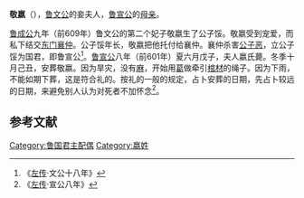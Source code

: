 {{東亞女性歷史人物
| 名稱=敬嬴
| 身份=[[鲁宣公|鲁宣公]]的母亲
| 畫像=
| 說明=
| 姓=嬴
| 氏=
| 位號=
| 諡號=
| 逝世年=前601年
| 婚年=
| 夫=[[鲁文公|鲁文公]]
| 子=[[鲁宣公|鲁宣公]]
|}}
'''敬嬴'''（{{bd|？||前601年|catIdx=S}}），[[鲁文公|鲁文公]]的妾夫人，[[鲁宣公|鲁宣公]]的[[母亲|母亲]]。

[[鲁成公|鲁成公]]九年（前609年）鲁文公的第二个妃子敬嬴生了公子馁。敬嬴受到宠爱，而私下结交[[东门襄仲|东门襄仲]]。公子馁年长，敬嬴把他托付给襄仲。襄仲杀害[[公子恶|公子恶]]，立公子馁为国君，即鲁宣公<ref>《[[左传|左传]]·文公十八年》</ref>。[[鲁宣公|鲁宣公]]八年（前601年）夏六月戊子，夫人嬴氏薨。冬季十月己丑，安葬敬嬴。因为旱灾，没有[[麻|麻]]，开始用[[葛|葛]]做牵引[[棺材|棺材]]的绳子。因为下雨，不能如期下葬，这是符合礼的。按礼的一般的规定，占卜安葬的日期，先占卜较远的日期，来避免别人认为对死者不加怀念<ref>《[[左传|左传]]·宣公八年》</ref>。

==参考文献==
<references/>

[[Category:鲁国君主配偶|Category:鲁国君主配偶]]
[[Category:嬴姓|Category:嬴姓]]